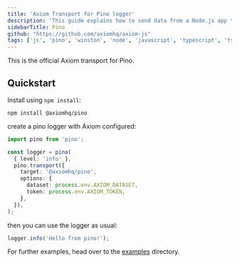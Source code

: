 ```yaml
---
title: 'Axiom Transport for Pino logger'
description: 'This guide explains how to send data from a Node.js app to Axiom through Pino.'
sidebarTitle: Pino
github: "https://github.com/axiomhq/axiom-js"
tags: ['js', 'pino', 'winston', 'node', 'javascript', 'typescript', 'ts']
---
```


This is the official Axiom transport for Pino.

## Quickstart

Install using `npm install`:

```shell
npm install @axiomhq/pino
```

create a pino logger with Axiom configured:

```ts
import pino from 'pino';

const logger = pino(
  { level: 'info' },
  pino.transport({
    target: '@axiomhq/pino',
    options: {
      dataset: process.env.AXIOM_DATASET,
      token: process.env.AXIOM_TOKEN,
    },
  }),
);
```

then you can use the logger as usual:

```js
logger.info('Hello from pino!');
```

For further examples, head over to the [examples](https://github.com/axiomhq/axiom-js/tree/main/examples/pino) directory.
